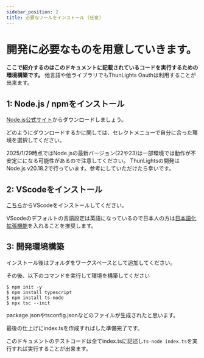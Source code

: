```yaml
---
sidebar_position: 2
title: 必要なツールをインストール (任意)
---
```


# 開発に必要なものを用意していきます。

**ここで紹介するのはこのドキュメントに記載されているコードを実行するための環境構築です。**
他言語や他ライブラリでもThunLights Oauthは利用することが出来ます。

## 1: Node.js / npmをインストール

[Node.js公式サイト](https://nodejs.org/en/download)からダウンロードしましょう。

どのようにダウンロードするかに関しては、セレクトメニューで自分に合った環境を選択してください。

2025/1/29時点ではNode.jsの最新バージョン(22や23)は一部環境では動作が不安定にになる可能性があるので注意してください。
ThunLightsの開発はNode.js v20.18.2で行っています。参考にしていただけたら幸いです。

## 2: VScodeをインストール

[こちら](https://code.visualstudio.com/)からVScodeをインストールしてください。

VScodeのデフォルトの言語設定は英語になっているので日本人の方は[日本語化拡張機能](https://marketplace.visualstudio.com/items?itemName=MS-CEINTL.vscode-language-pack-ja)を入れることを推奨します。

## 3: 開発環境構築

インストール後はフォルダをワークスペースとして追加してください。

その後、以下のコマンドを実行して環境を構築してください

```console
$ npm init -y
$ npm install typescript
$ npm install ts-node
$ npx tsc --init
```

package.jsonやtsconfig.jsonなどのファイルが生成されたと思います。

最後の仕上げにindex.tsを作成すればした準備完了です。

このドキュメントのテストコードは全てindex.tsに記述し`ts-node index.ts`を実行すれば実行することが出来ます。
